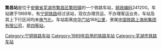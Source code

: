 {{noteTA
|1=zh-cn:始发车次; zh-hk:列車班次;
|2=zh-cn:车次; zh-hk:班次;
}}
{{Infobox China railway station 
|车站名称 = 繁昌站
|车站名称拼音 = 
|车站位置 = [[安徽省|安徽省]][[芜湖市|芜湖市]][[繁昌区|繁昌区]]
|归属 = [[中国铁路上海局集团有限公司|中国铁路上海局集团有限公司]]
|车站等级 = [[四等站_(中铁)|四等站]]
|线路 = [[宁铜铁路|宁铜铁路]]
}}
'''繁昌站'''是位于[[安徽省|安徽省]][[芜湖市|芜湖市]][[繁昌区|繁昌区]][[繁阳镇|繁阳镇]]的一个铁路车站，[[邮政编码|邮政编码]]241200。车站建于1969年，有[[宁铜铁路|宁铜铁路]]经过该站，现仅办理货运，不办理客运业务，车站及其上下行区间均未[[电气化|电气化]]。车站距离[[中华门站_(中国铁路)|中华门站]]168[[公里|公里]]，隶属[[中国铁路上海局集团有限公司|中国铁路上海局集团有限公司]]，是[[四等站_(中铁)|四等站]]。

{{start rail box}}
{{s-inop|[[峨桥站|峨桥站]]}}
{{s-line|[[宁铜铁路|宁铜铁路]]}}
{{s-inop|[[繁昌北站|繁昌北站]]}}
{{end box}}
{{宁铜铁路}}
{{铁路车站小作品}}
{{安徽小作品}}

[[Category:宁铜铁路车站|Category:宁铜铁路车站]]
[[Category:1969年启用的铁路车站|Category:1969年启用的铁路车站]]
[[Category:芜湖市铁路车站|Category:芜湖市铁路车站]]